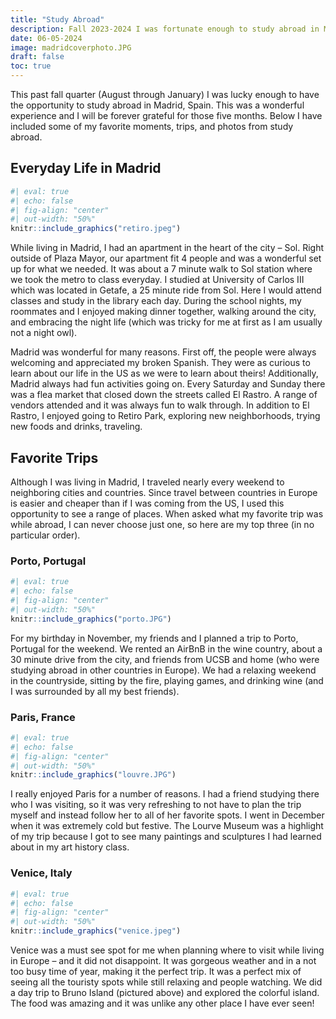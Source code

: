 ```yaml
---
title: "Study Abroad"
description: Fall 2023-2024 I was fortunate enough to study abroad in Madrid, Spain. Read about some of my favorite experiences and take a look at some photos I love!
date: 06-05-2024
image: madridcoverphoto.JPG
draft: false
toc: true
---
```



This past fall quarter (August through January) I was lucky enough to have the opportunity to study abroad in Madrid, Spain. This was a wonderful experience and I will be forever grateful for those five months. Below I have included some of my favorite moments, trips, and photos from study abroad.

## Everyday Life in Madrid

```r
#| eval: true
#| echo: false
#| fig-align: "center"
#| out-width: "50%"
knitr::include_graphics("retiro.jpeg")
```

While living in Madrid, I had an apartment in the heart of the city – Sol. Right outside of Plaza Mayor, our apartment fit 4 people and was a wonderful set up for what we needed. It was about a 7 minute walk to Sol station where we took the metro to class everyday. I studied at University of Carlos III which was located in Getafe, a 25 minute ride from Sol. Here I would attend classes and study in the library each day. During the school nights, my roommates and I enjoyed making dinner together, walking around the city, and embracing the night life (which was tricky for me at first as I am usually not a night owl).

Madrid was wonderful for many reasons. First off, the people were always welcoming and appreciated my broken Spanish. They were as curious to learn about our life in the US as we were to learn about theirs! Additionally, Madrid always had fun activities going on. Every Saturday and Sunday there was a flea market that closed down the streets called El Rastro. A range of vendors attended and it was always fun to walk through. In addition to El Rastro, I enjoyed going to Retiro Park, exploring new neighborhoods, trying new foods and drinks, traveling.

## Favorite Trips

Although I was living in Madrid, I traveled nearly every weekend to neighboring cities and countries. Since travel between countries in Europe is easier and cheaper than if I was coming from the US, I used this opportunity to see a range of places. When asked what my favorite trip was while abroad, I can never choose just one, so here are my top three (in no particular order).

### Porto, Portugal
```r
#| eval: true
#| echo: false
#| fig-align: "center"
#| out-width: "50%"
knitr::include_graphics("porto.JPG")
```

For my birthday in November, my friends and I planned a trip to Porto, Portugal for the weekend. We rented an AirBnB in the wine country, about a 30 minute drive from the city, and friends from UCSB and home (who were studying abroad in other countries in Europe). We had a relaxing weekend in the countryside, sitting by the fire, playing games, and drinking wine (and I was surrounded by all my best friends).

### Paris, France

```r
#| eval: true
#| echo: false
#| fig-align: "center"
#| out-width: "50%"
knitr::include_graphics("louvre.JPG")
```

I really enjoyed Paris for a number of reasons. I had a friend studying there who I was visiting, so it was very refreshing to not have to plan the trip myself and instead follow her to all of her favorite spots. I went in December when it was extremely cold but festive. The Lourve Museum was a highlight of my trip because I got to see many paintings and sculptures I had learned about in my art history class. 


### Venice, Italy
```r
#| eval: true
#| echo: false
#| fig-align: "center"
#| out-width: "50%"
knitr::include_graphics("venice.jpeg")

```

Venice was a must see spot for me when planning where to visit while living in Europe -- and it did not disappoint. It was gorgeous weather and in a not too busy time of year, making it the perfect trip. It was a perfect mix of seeing all the touristy spots while still relaxing and people watching. We did a day trip to Bruno Island (pictured above) and explored the colorful island. The food was amazing and it was unlike any other place I have ever seen!






